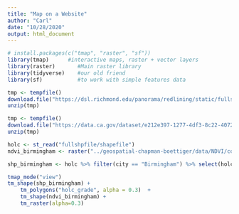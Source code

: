 ```yaml
---
title: "Map on a Website"
author: "Carl"
date: "10/28/2020"
output: html_document
---
```


```r
# install.packages(c("tmap", "raster", "sf"))
library(tmap)      #interactive maps, raster + vector layers
library(raster)       #Main raster library
library(tidyverse)    #our old friend
library(sf)           #to work with simple features data
```  



```r
tmp <- tempfile()
download.file("https://dsl.richmond.edu/panorama/redlining/static/fullshpfile.zip", tmp)
unzip(tmp)

tmp <- tempfile()
download.file("https://data.ca.gov/dataset/e212e397-1277-4df3-8c22-40721b095f33/resource/b0007416-a325-4777-9295-368ea6b710e6/download/ca-county-boundaries.zip", tmp) 
unzip(tmp)
```


```r
holc <- st_read("fullshpfile/shapefile")
ndvi_birmingham <- raster("../geospatial-chapman-boettiger/data/NDVI/composite_birmingham.tif")

shp_birmingham <- holc %>% filter(city == "Birmingham") %>% select(holc_grade, geometry)
```


```r
tmap_mode("view")
tm_shape(shp_birmingham) + 
    tm_polygons("holc_grade", alpha = 0.3)  + 
    tm_shape(ndvi_birmingham) +
    tm_raster(alpha=0.3)
```

